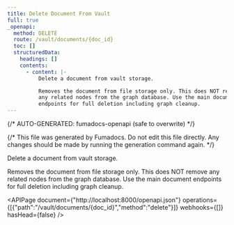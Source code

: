 ```yaml
---
title: Delete Document From Vault
full: true
_openapi:
  method: DELETE
  route: /vault/documents/{doc_id}
  toc: []
  structuredData:
    headings: []
    contents:
      - content: |-
          Delete a document from vault storage.

          Removes the document from file storage only. This does NOT remove
          any related nodes from the graph database. Use the main document
          endpoints for full deletion including graph cleanup.
---
```


{/* AUTO-GENERATED: fumadocs-openapi (safe to overwrite) */}


{/* This file was generated by Fumadocs. Do not edit this file directly. Any changes should be made by running the generation command again. */}

Delete a document from vault storage.

Removes the document from file storage only. This does NOT remove
any related nodes from the graph database. Use the main document
endpoints for full deletion including graph cleanup.

<APIPage document={"http://localhost:8000/openapi.json"} operations={[{"path":"/vault/documents/{doc_id}","method":"delete"}]} webhooks={[]} hasHead={false} />
